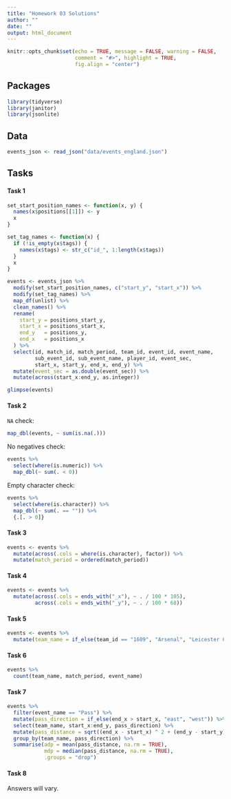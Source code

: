 ```yaml
---
title: "Homework 03 Solutions"
author: ""
date: ""
output: html_document
---
```


```r
knitr::opts_chunk$set(echo = TRUE, message = FALSE, warning = FALSE,
                      comment = "#>", highlight = TRUE,
                      fig.align = "center")
```

## Packages

```r
library(tidyverse)
library(janitor)
library(jsonlite)
```

## Data

```r
events_json <- read_json("data/events_england.json")
```

## Tasks

#### Task 1

```r
set_start_position_names <- function(x, y) {
  names(x$positions[[1]]) <- y
  x
}

set_tag_names <- function(x) {
  if (!is_empty(x$tags)) {
    names(x$tags) <- str_c("id_", 1:length(x$tags))
  }
  x
}
```

```r
events <- events_json %>%
  modify(set_start_position_names, c("start_y", "start_x")) %>%
  modify(set_tag_names) %>%
  map_df(unlist) %>%
  clean_names() %>%
  rename(
    start_y = positions_start_y,
    start_x = positions_start_x,
    end_y   = positions_y,
    end_x   = positions_x
  ) %>% 
  select(id, match_id, match_period, team_id, event_id, event_name,
         sub_event_id, sub_event_name, player_id, event_sec,
         start_x, start_y, end_x, end_y) %>% 
  mutate(event_sec = as.double(event_sec)) %>% 
  mutate(across(start_x:end_y, as.integer))
```

```r
glimpse(events)
```

#### Task 2

`NA` check:

```r
map_dbl(events, ~ sum(is.na(.)))
```

No negatives check:

```r
events %>% 
  select(where(is.numeric)) %>% 
  map_dbl(~ sum(. < 0))
```

Empty character check:

```r
events %>% 
  select(where(is.character)) %>% 
  map_dbl(~ sum(. == "")) %>% 
  {.[. > 0]}
```

#### Task 3

```r
events <- events %>% 
  mutate(across(.cols = where(is.character), factor)) %>% 
  mutate(match_period = ordered(match_period))
```

#### Task 4

```r
events <- events %>% 
  mutate(across(.cols = ends_with("_x"), ~ . / 100 * 105),
         across(.cols = ends_with("_y"), ~ . / 100 * 68))
```

#### Task 5

```r
events <- events %>% 
  mutate(team_name = if_else(team_id == "1609", "Arsenal", "Leicester City"))
```

#### Task 6

```r
events %>% 
  count(team_name, match_period, event_name)
```

#### Task 7

```r
events %>% 
  filter(event_name == "Pass") %>% 
  mutate(pass_direction = if_else(end_x > start_x, "east", "west")) %>% 
  select(team_name, start_x:end_y, pass_direction) %>% 
  mutate(pass_distance = sqrt((end_x - start_x) ^ 2 + (end_y - start_y) ^ 2)) %>% 
  group_by(team_name, pass_direction) %>% 
  summarise(adp = mean(pass_distance, na.rm = TRUE),
            mdp = median(pass_distance, na.rm = TRUE),
            .groups = "drop")
```

#### Task 8

Answers will vary.






















